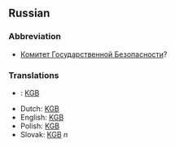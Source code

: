 ==Russian==
===Abbreviation===
*[[Комитет Государственной Безопасности]]?

===Translations===
*{{cz}}: [[KGB]]
*Dutch: [[KGB]]
*English: [[KGB]]
*Polish: [[KGB]]
*Slovak: [[KGB]] ''n''